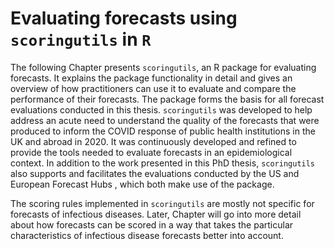 # Evaluating forecasts using `scoringutils` in `R`
\label{sec:scoringutils}

The following Chapter presents `scoringutils`, an R package for evaluating forecasts. It explains the package functionality in detail and gives an overview of how practitioners can use it to evaluate and compare the performance of their forecasts. The package forms the basis for all forecast evaluations conducted in this thesis. 
`scoringutils` was developed to help address an acute need to understand the quality of the forecasts that were produced to inform the COVID response of public health institutions in the UK and abroad in 2020. It was continuously developed and refined to provide the tools needed to evaluate forecasts in an epidemiological context. In addition to the work presented in this PhD thesis, `scoringutils` also supports and facilitates the evaluations conducted by the US and European Forecast Hubs \citep{cramerEvaluationIndividualEnsemble2022, sherrattPredictivePerformanceMultimodel2022}, which both make use of the package. 

The scoring rules implemented in `scoringutils` are mostly not specific for forecasts of infectious diseases. Later, Chapter \ref{sec:LogTransformation} will go into more detail about how forecasts can be scored in a way that takes the particular characteristics of infectious disease forecasts better into account. 

\clearpage

\includepdf[pages=-]{papers/Research Paper Cover Sheet-18 Paper 1.docx.pdf}

\includepdf[pages=-]{papers/Paper-1-scoringutils.pdf}
